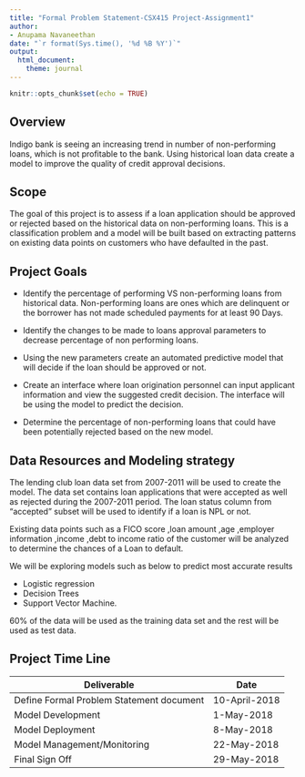 ```yaml
---
title: "Formal Problem Statement-CSX415 Project-Assignment1"
author:
- Anupama Navaneethan
date: "`r format(Sys.time(), '%d %B %Y')`"
output: 
  html_document: 
    theme: journal
---
```


```r
knitr::opts_chunk$set(echo = TRUE)

```


## Overview 

Indigo bank is seeing an increasing trend in number of non-performing loans, which is not profitable to the bank. Using historical loan data create a model to improve the quality of credit approval decisions.

## Scope

The goal of this project is to assess if a loan application should be approved or rejected based on the historical data on non-performing loans. This is a classification problem and a model will be built based on extracting patterns on existing data points on customers who have defaulted in the past.

## Project Goals

* Identify the percentage of performing VS non-performing loans from historical data. Non-performing loans are ones which are delinquent or the borrower has not made scheduled payments for at least 90 Days.

* Identify the changes to be made to loans approval parameters to decrease percentage of non performing loans.

* Using the new parameters create an automated predictive model that will decide if the loan should be approved or not.

* Create an interface where loan origination personnel can input applicant information and view the suggested credit decision. The interface will be using the model to predict the decision.

* Determine the percentage of non-performing loans that could have been potentially rejected based on the new model. 

## Data Resources and Modeling strategy

The lending club loan data set from 2007-2011 will be used to create the model. The data set contains loan applications that were accepted as well as rejected during the 2007-2011 period. The loan status column from “accepted” subset will be used to identify if a loan is NPL or not. 

Existing data points such as a FICO score ,loan amount ,age ,employer information ,income ,debt to income ratio of the customer will be analyzed to determine the chances of a Loan to default.

We will be exploring models such as below to predict most accurate results

* Logistic regression
* Decision Trees
* Support Vector Machine.

60% of the data will be used as the training data set and the rest will be used as test data.

## Project Time Line
Deliverable | Date
------------- | -------------
Define Formal Problem Statement document | 10-April-2018
Model Development  | 1-May-2018
Model Deployment   | 8-May-2018
Model Management/Monitoring | 22-May-2018
Final Sign Off | 29-May-2018